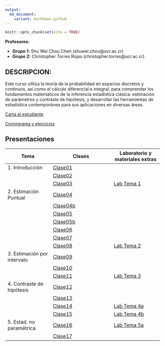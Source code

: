 ```yaml
---
output:
  md_document:
    variant: markdown_github
---
```


```r
knitr::opts_chunk$set(echo = TRUE)
```

**Profesores:**

- **Grupo 1:** Shu Wei Chou Chen (shuwei.chou@ucr.ac.cr)
- **Grupo 2:** Christopher Torres Rojas (christopher.torres@ucr.ac.cr)

## DESCRIPCION:


Este curso utiliza la teoría de la probabilidad en espacios discretos y continuos, así como el cálculo diferencial e integral, para comprender los fundamentos matemáticos de la inferencia estadística clásica: estimación de parámetros y contraste de hipótesis, y desarrollar las herramientas de estadística contemporánea para sus aplicaciones en diversas áreas. 

[Carta al estudiante](https://shuwei325.github.io/XS0127-I25/Programa-XS3310.pdf) 

<a href="https://docs.google.com/spreadsheets/d/1T9SkgJyYtw0ESV2LRFzKDK4R_05WdWr4HFyjJw1nj7I/edit?usp=sharing">Cronograma y ejercicios</a>



## Presentaciones

| Tema                        |  Clases                               | Laboratorio y materiales extras
|-----------------------------|---------------------------------------|-------------------------------
| 1. Introducción             |       [Clase01](XS3310-I25_01.html)   |       
|                             |       [Clase02](XS3310-I25_02.html)   |   
|                             |       [Clase03](XS3310-I25_03.html)   | [Lab Tema 1](./lab01.html)      
| 2. Estimación Puntual       |       [Clase04](XS3310-I25_04.html)   |  
|                             |       [Clase04b](XS3310-I25_04b.html) |
|                             |       [Clase05](XS3310-I25_05.html)   |      
|                             |       [Clase05b](XS3310-I25_05b.html) |     
|                             |       [Clase06](XS3310-I25_06.html)   |       
|                             |       [Clase07](XS3310-I25_07.html)   |      
|                             |       [Clase08](XS3310-I25_08.html)   | [Lab Tema 2](./lab02.html)  
| 3. Estimación por intervalo |       [Clase09](XS3310-I25_09.html)   |  
|                             |       [Clase10](XS3310-I25_10.html)   | 
|                             |       [Clase11](XS3310-I25_11.html)   | [Lab Tema 3](./lab03.html)  
| 4. Contraste de hipótesis   |       [Clase12](XS3310-I25_12.html)   |  
|                             |       [Clase13](XS3310-I25_13.html)   | 
|                             |       [Clase14](XS3310-I25_14.html)   | [Lab Tema 4a](lab04a.html)
|                             |       [Clase15](XS3310-I25_15.html)   | [Lab Tema 4b](lab04b.html)  
| 5. Estad. no paramétrica    |       [Clase16](XS3310-I25_16.html)   | [Lab Tema 5a](./lab05a.html)   
|                             |       [Clase17](XS3310-I25_17.html)   | 


